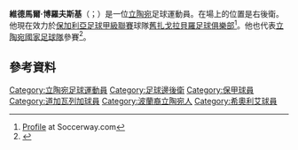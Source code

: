 '''維德馬爾·博羅夫斯基'''（{{lang-lt|Valdemar Borovskij}}；{{bd|1984年|5月2日}}）是一位[[立陶宛|立陶宛]]足球運動員。在場上的位置是右後衛。他現在效力於[[保加利亞足球甲級聯賽|保加利亞足球甲級聯賽]]球隊[[舊扎戈拉貝羅足球俱樂部|舊扎戈拉貝羅足球俱樂部]]<ref>[http://www.soccerway.com/players/valdemar-borovskij/122997/ Profile] {{Wayback|url=http://www.soccerway.com/players/valdemar-borovskij/122997/ |date=20150516234622 }} at Soccerway.com</ref>。他也代表[[立陶宛國家足球隊|立陶宛國家足球隊]]參賽<ref>{{Cite web|url=http://int.soccerway.com/matches/2011/03/25/world/friendlies/lithuania/poland/1064233/|publisher=soccerway.com|title=Lithuania 2–0 Poland|date=25 March 2011|accessdate=2015-06-03|archive-date=2015-02-08|archive-url=https://web.archive.org/web/20150208214421/http://int.soccerway.com/matches/2011/03/25/world/friendlies/lithuania/poland/1064233/|dead-url=no}}</ref>。
==參考資料==
{{Reflist}}

{{DEFAULTSORT: Borovskij, Valdemar}}
[[Category:立陶宛足球運動員|Category:立陶宛足球運動員]]
[[Category:足球邊後衛|Category:足球邊後衛]]
[[Category:保甲球員|Category:保甲球員]]
[[Category:道加瓦列加球員|Category:道加瓦列加球員]]
[[Category:波蘭裔立陶宛人|Category:波蘭裔立陶宛人]]
[[Category:希奧利艾球員|Category:希奧利艾球員]]